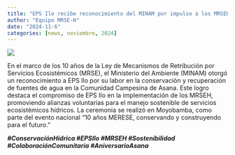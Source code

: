 ```yaml
---
title: "EPS Ilo recibe reconocimiento del MINAM por impulso a los MRSEH en Moquegua"
author: "Equipo MRSE-H"
date: "2024-11-6"
categories: [news, noviembre, 2024]
---
```


[![](thumbnail.jpg)](javascript:void(window.open('thumbnail.jpg','','width=600,height=400').onunload%20=%20function()%7Bwindow.history.back();%7D))

En el marco de los 10 años de la Ley de Mecanismos de Retribución por Servicios Ecosistémicos (MRSE), el Ministerio del Ambiente (MINAM) otorgó un reconocimiento a EPS Ilo por su labor en la conservación y recuperación de fuentes de agua en la Comunidad Campesina de Asana. Este logro destaca el compromiso de EPS Ilo en la implementación de los MRSEH, promoviendo alianzas voluntarias para el manejo sostenible de servicios ecosistémicos hídricos. La ceremonia se realizó en Moyobamba, como parte del evento nacional "10 años MERESE, conservando y construyendo para el futuro."

***#ConservaciónHídrica #EPSIlo #MRSEH #Sostenibilidad #ColaboraciónComunitaria #AniversarioAsana***

